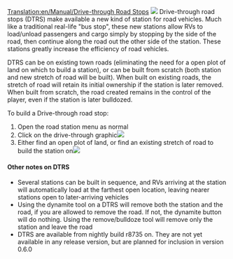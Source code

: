 [[Translation:en/Manual/Drive-through Road Stops]]
[[File:en/Manual/DriveThru Bus Stops.gif|left|]]
Drive-through road stops (DTRS) make available a new kind of station for road vehicles.  Much like a traditional real-life "bus stop", these new stations allow RVs to load/unload passengers and cargo simply by stopping by the side of the road, then continue along the road out the other side of the station.  These stations greatly increase the efficiency of road vehicles.

DTRS can be on existing town roads (eliminating the need for a open plot of land on which to build a station), or can be built from scratch (both station and new stretch of road will be built).  When built on existing roads, the stretch of road will retain its initial ownership if the station is later removed.  When built from scratch, the road created remains in the control of the player, even if the station is later bulldozed.

To build a Drive-through road stop:
#Open the road station menu as normal
#Click on the drive-through graphic[[File:en/Manual/DriveThru Menu.gif|center|]]
#Either find an open plot of land, or find an existing stretch of road to build the station on[[File:en/Manual/DriveThru Placement.gif|center|]]

====Other notes on DTRS====
*Several stations can be built in sequence, and RVs arriving at the station will automatically load at the farthest open location, leaving nearer stations open to later-arriving vehicles
*Using the dynamite tool on a DTRS will remove both the station and the road, if you are allowed to remove the road. If not, the dynamite button will do nothing.  Using the remove/bulldoze tool will remove only the station and leave the road
*DTRS are available from nightly build r8735 on.  They are not yet available in any release version, but are planned for inclusion in version 0.6.0